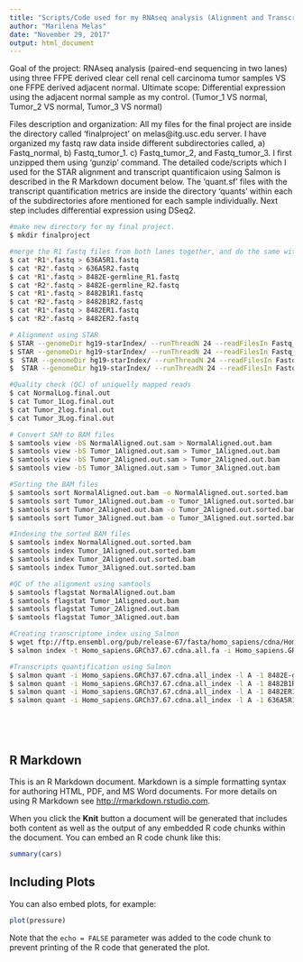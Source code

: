 ```yaml
---
title: "Scripts/Code used for my RNAseq analysis (Alignment and Transcript quantification)"
author: "Marilena Melas"
date: "November 29, 2017"
output: html_document
---
```

Goal of the project:
RNAseq analysis (paired-end sequencing in two lanes) using three FFPE derived clear cell renal cell carcinoma tumor samples VS one FFPE derived adjacent normal. Ultimate scope: Differential expression using the adjacent normal sample as my control. 
(Tumor_1 VS normal, Tumor_2 VS normal, Tumor_3 VS normal)

Files description and organization:
All my files for the final project are inside the directory called 'finalproject' on melas@itg.usc.edu server. I have organized my fastq raw data inside different subdirectories called, a) Fastq_normal, b) Fastq_tumor_1. c) Fastq_tumor_2, and Fastq_tumor_3. I first unzipped them using 'gunzip' command. The detailed code/scripts which I used for the STAR alignment and transcript quantificaion using Salmon is described in the R Markdown document below. The 'quant.sf' files with the transcript quantification metrics are inside the directory 'quants' within each of the subdirectories afore mentioned for each sample individually. Next step includes differential expression using DSeq2. 

```bash
#make new directory for my final project.
$ mkdir finalproject

#merge the R1 fastq files from both lanes together, and do the same with the R2 fastq files from both lanes
$ cat *R1*.fastq > 636A5R1.fastq
$ cat *R2*.fastq > 636A5R2.fastq
$ cat *R1*.fastq > 8482E-germline_R1.fastq
$ cat *R2*.fastq > 8482E-germline_R2.fastq
$ cat *R1*.fastq > 8482B1R1.fastq
$ cat *R2*.fastq > 8482B1R2.fastq
$ cat *R1*.fastq > 8482ER1.fastq
$ cat *R2*.fastq > 8482ER2.fastq

# Alignment using STAR
$ STAR --genomeDir hg19-starIndex/ --runThreadN 24 --readFilesIn Fastq_tumor_1/636A5R1.fastq Fastq_tumor_1/636A5R2.fastq --outFileNamePrefix Tumor_1
$ STAR --genomeDir hg19-starIndex/ --runThreadN 24 --readFilesIn Fastq_tumor_2/8482B1R1.fastq Fastq_tumor_2/8482B1R2.fastq --outFileNamePrefix Tumor_2
$  STAR --genomeDir hg19-starIndex/ --runThreadN 24 --readFilesIn Fastq_tumor_3/8482ER1.fastq Fastq_tumor_3/8482ER2.fastq --outFileNamePrefix Tumor_3
$  STAR --genomeDir hg19-starIndex/ --runThreadN 24 --readFilesIn Fastq_normal/8482E-germline_R1.fastq Fastq_normal/8482E-germline_R2.fastq --outFileNamePrefix Normal

#Quality check (QC) of uniquelly mapped reads 
$ cat NormalLog.final.out
$ cat Tumor_1Log.final.out
$ cat Tumor_2log.final.out
$ cat Tumor_3Log.final.out

# Convert SAM to BAM files
$ samtools view -bS NormalAligned.out.sam > NormalAligned.out.bam
$ samtools view -bS Tumor_1Aligned.out.sam > Tumor_1Aligned.out.bam
$ samtools view -bS Tumor_2Aligned.out.sam > Tumor_2Aligned.out.bam
$ samtools view -bS Tumor_3Aligned.out.sam > Tumor_3Aligned.out.bam

#Sorting the BAM files
$ samtools sort NormalAligned.out.bam -o NormalAligned.out.sorted.bam
$ samtools sort Tumor_1Aligned.out.bam -o Tumor_1Aligned.out.sorted.bam
$ samtools sort Tumor_2Aligned.out.bam -o Tumor_2Aligned.out.sorted.bam
$ samtools sort Tumor_3Aligned.out.bam -o Tumor_3Aligned.out.sorted.bam

#Indexing the sorted BAM files
$ samtools index NormalAligned.out.sorted.bam
$ samtools index Tumor_1Aligned.out.sorted.bam
$ samtools index Tumor_2Aligned.out.sorted.bam
$ samtools index Tumor_3Aligned.out.sorted.bam

#QC of the alignment using samtools 
$ samtools flagstat NormalAligned.out.bam
$ samtools flagstat Tumor_1Aligned.out.bam
$ samtools flagstat Tumor_2Aligned.out.bam
$ samtools flagstat Tumor_3Aligned.out.bam

#Creating transcriptome_index using Salmon
$ wget ftp://ftp.ensembl.org/pub/release-67/fasta/homo_sapiens/cdna/Homo_sapiens.GRCh37.67.cdna.all.fa.gz
$ salmon index -t Homo_sapiens.GRCh37.67.cdna.all.fa -i Homo_sapiens.GRCh37.67.cdna.all_index

#Transcripts quantification using Salmon
$ salmon quant -i Homo_sapiens.GRCh37.67.cdna.all_index -l A -1 8482E-germline_R1.fastq -2 8482E-germline_R2.fastq -p 8 -o quants
$ salmon quant -i Homo_sapiens.GRCh37.67.cdna.all_index -l A -1 8482B1R1.fastq -2 8482B1R2.fastq -p 8 -o quants
$ salmon quant -i Homo_sapiens.GRCh37.67.cdna.all_index -l A -1 8482ER1.fastq -2 8482ER2.fastq -p 8 -o quants
$ salmon quant -i Homo_sapiens.GRCh37.67.cdna.all_index -l A -1 636A5R1.fastq -2 636A5R2.fastq -p 8 -o quants






```




## R Markdown

This is an R Markdown document. Markdown is a simple formatting syntax for authoring HTML, PDF, and MS Word documents. For more details on using R Markdown see <http://rmarkdown.rstudio.com>.

When you click the **Knit** button a document will be generated that includes both content as well as the output of any embedded R code chunks within the document. You can embed an R code chunk like this:

```r
summary(cars)
```

## Including Plots

You can also embed plots, for example:

```r
plot(pressure)
```

Note that the `echo = FALSE` parameter was added to the code chunk to prevent printing of the R code that generated the plot.

